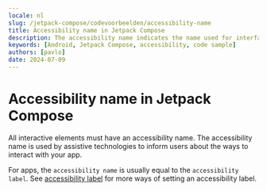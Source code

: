 ```yaml
---
locale: nl
slug: /jetpack-compose/codevoorbeelden/accessibility-name
title: Accessibility name in Jetpack Compose
description: The accessibility name indicates the name used for interface elements by assistive technologies.
keywords: [Android, Jetpack Compose, accessibility, code sample]
authors: [pavlo]
date: 2024-07-09
---
```


# Accessibility name in Jetpack Compose

All interactive elements must have an accessibility name. The accessibility name is used by assistive technologies to inform users about the ways to interact with your app.

For apps, the `accessibility name` is usually equal to the `accessibility label`. See [accessibility label](https://appt.org/en/docs/jetpack-compose/samples/accessibility-label) for more ways of setting an accessibility label.

<CodeSample id="accessibility-name" platform="jetpack-compose" locale="nl"/>
